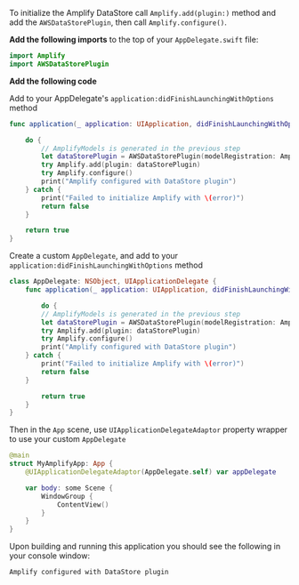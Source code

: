 To initialize the Amplify DataStore call `Amplify.add(plugin:)` method and add the `AWSDataStorePlugin`, then call `Amplify.configure()`.

**Add the following imports** to the top of your `AppDelegate.swift` file:

```swift
import Amplify
import AWSDataStorePlugin
```

**Add the following code** 

<BlockSwitcher>

<Block name="UIKit AppDelegate">

Add to your AppDelegate's `application:didFinishLaunchingWithOptions` method

```swift
func application(_ application: UIApplication, didFinishLaunchingWithOptions launchOptions: [UIApplication.LaunchOptionsKey: Any]?) -> Bool {

    do {
        // AmplifyModels is generated in the previous step
        let dataStorePlugin = AWSDataStorePlugin(modelRegistration: AmplifyModels())
        try Amplify.add(plugin: dataStorePlugin)
        try Amplify.configure()
        print("Amplify configured with DataStore plugin")
    } catch {
        print("Failed to initialize Amplify with \(error)")
        return false
    }

    return true
}
```

</Block>

<Block name="SwiftUI App">

Create a custom `AppDelegate`, and add to your `application:didFinishLaunchingWithOptions` method
```swift
class AppDelegate: NSObject, UIApplicationDelegate {
    func application(_ application: UIApplication, didFinishLaunchingWithOptions launchOptions: [UIApplication.LaunchOptionsKey: Any]?) -> Bool {

        do {
        // AmplifyModels is generated in the previous step
        let dataStorePlugin = AWSDataStorePlugin(modelRegistration: AmplifyModels())
        try Amplify.add(plugin: dataStorePlugin)
        try Amplify.configure()
        print("Amplify configured with DataStore plugin")
    } catch {
        print("Failed to initialize Amplify with \(error)")
        return false
    }

        return true
    }
}
```

Then in the `App` scene, use `UIApplicationDelegateAdaptor` property wrapper to use your custom `AppDelegate`
```swift
@main
struct MyAmplifyApp: App {
    @UIApplicationDelegateAdaptor(AppDelegate.self) var appDelegate

    var body: some Scene {
        WindowGroup {
            ContentView()
        }
    }
}
```

</Block>

</BlockSwitcher>
Upon building and running this application you should see the following in your console window:

```console
Amplify configured with DataStore plugin
```
